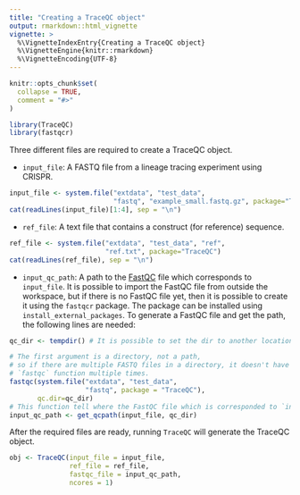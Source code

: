```yaml
---
title: "Creating a TraceQC object"
output: rmarkdown::html_vignette
vignette: >
  %\VignetteIndexEntry{Creating a TraceQC object}
  %\VignetteEngine{knitr::rmarkdown}
  %\VignetteEncoding{UTF-8}
---
```


```r
knitr::opts_chunk$set(
  collapse = TRUE,
  comment = "#>"
)
```

```r
library(TraceQC)
library(fastqcr)
```


Three different files are required to create a TraceQC object.

* `input_file`: A FASTQ file from a lineage tracing experiment using CRISPR.

```r
input_file <- system.file("extdata", "test_data",
                          "fastq", "example_small.fastq.gz", package="TraceQC")
cat(readLines(input_file)[1:4], sep = "\n")
```

* `ref_file`: A text file that contains a construct (for reference) sequence.


```r
ref_file <- system.file("extdata", "test_data", "ref",
                        "ref.txt", package="TraceQC")
cat(readLines(ref_file), sep = "\n")
```

* `input_qc_path`: A path to the [FastQC](https://www.bioinformatics.babraham.ac.uk/projects/fastqc/) file which corresponds to `input_file`. It is possible to import the FastQC file from outside the workspace, but if there is no FastQC file yet, then it is possible to create it using the `fastqcr` package. The package can be installed using `install_external_packages`. To generate a FastQC file and get the path, the following lines are needed:

```r
qc_dir <- tempdir() # It is possible to set the dir to another location.

# The first argument is a directory, not a path, 
# so if there are multiple FASTQ files in a directory, it doesn't have to run
# `fastqc` function multiple times.
fastqc(system.file("extdata", "test_data",
                   "fastq", package = "TraceQC"), 
       qc.dir=qc_dir)
# This function tell where the FastQC file which is corresponded to `input_file`.
input_qc_path <- get_qcpath(input_file, qc_dir)
```

After the required files are ready, running `TraceQC` will generate the TraceQC object.

```r
obj <- TraceQC(input_file = input_file,
               ref_file = ref_file,
               fastqc_file = input_qc_path,
               ncores = 1)
```
